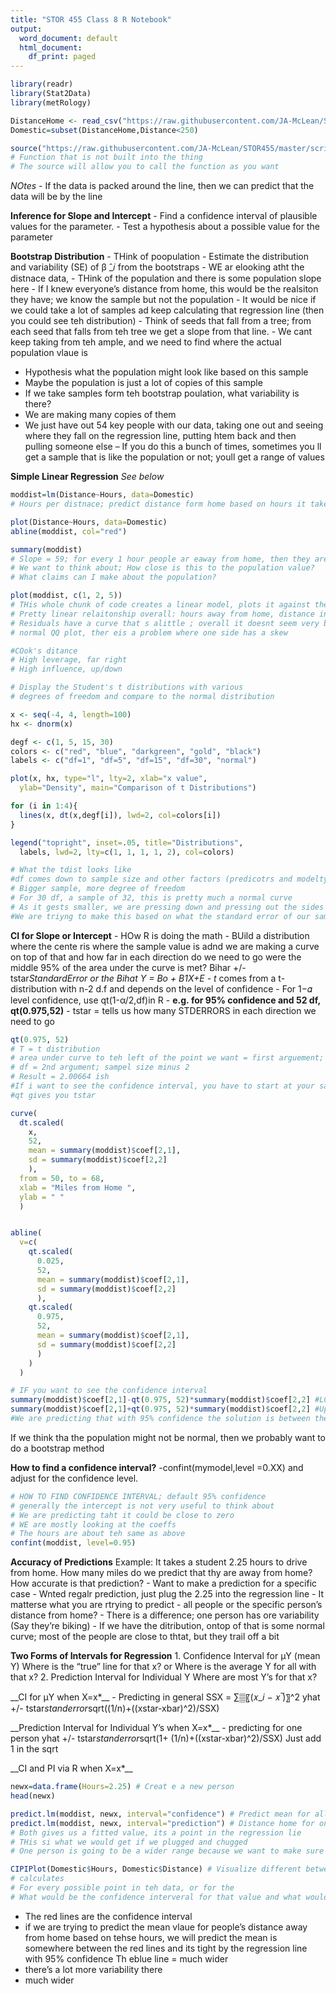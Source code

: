 ```yaml
---
title: "STOR 455 Class 8 R Notebook"
output:
  word_document: default
  html_document:
    df_print: paged
---
```


```r
library(readr)
library(Stat2Data)
library(metRology)

DistanceHome <- read_csv("https://raw.githubusercontent.com/JA-McLean/STOR455/master/data/DistanceHome.csv")
Domestic=subset(DistanceHome,Distance<250)

source("https://raw.githubusercontent.com/JA-McLean/STOR455/master/scripts/CIPIPlot.R") 
# Function that is not built into the thing 
# The source will allow you to call the function as you want 
```
*NOtes* 
- If the data is packed around the line, then we can predict that the data will be by the line 

__Inference for Slope and Intercept__
- Find a confidence interval of plausible values for the parameter.
- Test a hypothesis about a possible value for the parameter

__Bootstrap Distribution__
- THink of poopulation 
- Estimate the distribution and variability (SE) of β ̂_𝑖  from the bootstraps
- WE ar elooking atht the distnace data, 
- THink of the population and there is some population slope here 
- If I knew everyone's distance from home, this would be the realsiton they have; we know the sample but not the population 
- It would be nice if we could take a lot of samples ad keep calculating that regression line (then you could see teh distribution)
- Think of seeds that fall from a tree; from each seed that falls from teh tree we get a slope from that line.  - We cant keep taking from teh ample, and we need to find where the actual population vlaue is 

- Hypothesis what the population might look like based on this sample 
- Maybe the population is just a lot of copies of this sample
- If we take samples form teh bootstrap poulation, what variability is there? 
- We are making many copies of them 
- We just have out 54 key people with our data, taking one out and seeing where they fall on the regression line, putting htem back and then pulling someone else 
-- If you do this a bunch of times, sometimes you ll get a sample that is like the population or not; youll get a range of values 

__Simple Linear Regression__
*See below* 
```r
moddist=lm(Distance~Hours, data=Domestic)
# Hours per distnace; predict distance form home based on hours it takes you to get home 

plot(Distance~Hours, data=Domestic)
abline(moddist, col="red")

summary(moddist)
# Slope = 59; for every 1 hour people ar eaway from home, then they are about 60 miles more away from home 
# We want to think about; How close is this to the population value? 
# What claims can I make about the population?

plot(moddist, c(1, 2, 5))
# THis whole chunk of code creates a linear model, plots it against the data, and checks the conditions. 
# Pretty linear relaitonship overall: hours away from home, distance increase 
# Residuals have a curve that s alittle ; overall it doesnt seem very bad 
# normal QQ plot, ther eis a problem where one side has a skew 

#COok's ditance 
# High leverage, far right 
# High influence, up/down 
```

```r
# Display the Student's t distributions with various
# degrees of freedom and compare to the normal distribution

x <- seq(-4, 4, length=100)
hx <- dnorm(x)

degf <- c(1, 5, 15, 30)
colors <- c("red", "blue", "darkgreen", "gold", "black")
labels <- c("df=1", "df=5", "df=15", "df=30", "normal")

plot(x, hx, type="l", lty=2, xlab="x value",
  ylab="Density", main="Comparison of t Distributions")

for (i in 1:4){
  lines(x, dt(x,degf[i]), lwd=2, col=colors[i])
}

legend("topright", inset=.05, title="Distributions",
  labels, lwd=2, lty=c(1, 1, 1, 1, 2), col=colors)

# What the tdist looks like 
#df comes down to sample size and other factors (predicotrs and modeltype) 
# Bigger sample, more degree of freedom 
# For 30 df, a sample of 32, this is pretty much a normal curve 
# As it gests smaller, we are pressing down and pressing out the sides of the graph 
#We are triyng to make this based on what the standard error of our sample is 
```

__CI for Slope or Intercept__
- HOw R is doing the math 
- BUild a distribution where the cente ris where the sample value is adnd we are making a curve on top of that and how far in each direction do we need to go were the middle 95% of the area under the curve is met?
Bihar +/- tstar*StandardError or the Bihat 
Y = Bo + B1X+E
- t* comes from a t-distribution with n-2 d.f and depends on the level of confidence
- For 1−𝛼 level confidence, use qt(1-α/2,df)in R
- **e.g. for 95% confidence and 52 df,   qt(0.975,52)**
- tstar = tells us how many STDERRORS in each direction we need to go 


```r
qt(0.975, 52)
# T = t distribution 
# area under curve to teh left of the point we want = first arguement; 0.975 = 95% confi int 
# df = 2nd argument; sampel size minus 2 
# Result = 2.00664 ish 
#If i want to see the confidence interval, you have to start at your sample of slope
#qt gives you tstar

curve(
  dt.scaled(
    x, 
    52,
    mean = summary(moddist)$coef[2,1],
    sd = summary(moddist)$coef[2,2]
    ), 
  from = 50, to = 68,
  xlab = "Miles from Home ",
  ylab = " "
  )


abline(
  v=c(
    qt.scaled(
      0.025, 
      52, 
      mean = summary(moddist)$coef[2,1], 
      sd = summary(moddist)$coef[2,2]
      ),
    qt.scaled(
      0.975, 
      52, 
      mean = summary(moddist)$coef[2,1], 
      sd = summary(moddist)$coef[2,2]
      )
    )
  )

```


```r
# IF you want to see the confidence interval 
summary(moddist)$coef[2,1]-qt(0.975, 52)*summary(moddist)$coef[2,2] #LOwer bound for confidence interval 
summary(moddist)$coef[2,1]+qt(0.975, 52)*summary(moddist)$coef[2,2] #Upper bound for confidence interval 
#We are predicting that with 95% confidence the solution is between the 54.99-64.96
```
If we think tha the population might not be normal, then we probably want to do a bootstrap method 

__How to find a confidence interval?__
-confint(mymodel,level =0.XX) and adjust for the confidence level. 

```r
# HOW TO FIND CONFIDENCE INTERVAL; default 95% confidence 
# generally the intercept is not very useful to think about 
# We are predicting taht it could be close to zero 
# WE are mostly looking at the coeffs 
# The hours are about teh same as above 
confint(moddist, level=0.95)
```

__Accuracy of Predictions__
Example: 
It takes a student 2.25 hours to drive from home. How many miles do we predict that thy are away from home?
How accurate is that prediction?
- Want to make a prediction for a specific case 
- Wnted regalr prediction, just plug the 2.25 into the regression line 
- It matterse what you are rtrying to predict 
- all people or the specific person's distance from home? 
- There is a difference; one person has ore variability (Say they're biking)
- If we have the ditribution, ontop of that is some normal curve; most of the people are close to thtat, but they trail off a bit

__Two Forms of Intervals for Regression__
1.   Confidence Interval for μY     (mean Y)
	Where is the “true” line for that x? or
    Where is the average Y for all with that x?
2. Prediction Interval for Individual Y
  	Where are most Y’s for that x?

__CI for μY when X=x*__
- Predicting in general 
SSX = ∑▒〖(𝑥_𝑖  − 𝑥 ̅)〗^2 
yhat +/- tstar*standerror*sqrt((1/n)+((xstar-xbar)^2)/SSX)

__Prediction Interval for Individual Y’s when X=x*__
- predicting for one person 
yhat +/- tstar*standerror*sqrt(1+ (1/n)+((xstar-xbar)^2)/SSX)
Just add 1 in the sqrt

__CI and PI via R when X=x*__
```r
newx=data.frame(Hours=2.25) # Creat e a new person 
head(newx)

predict.lm(moddist, newx, interval="confidence") # Predict mean for all people who are 2.25 away from hoe 
predict.lm(moddist, newx, interval="prediction") # Distance home for one specific person 
# Both gives us a fitted value, its a point in the regression lie 
# THis si what we would get if we plugged and chugged 
# One person is going to be a wider range because we want to make sure we get teh one person 
```

```r
CIPIPlot(Domestic$Hours, Domestic$Distance) # Visualize different between confidence and prediction 
# calculates 
# For every possible point in teh data, or for the
# What would be the confidence interveral for that value and what would be the prediction interval 
```
- The red lines are the confidence interval 
- if we are trying to predict the mean vlaue for people's distance away from home based on tehse hours, we will predict the mean is somewhere between the red lines and its tight by the regression line with 95% confidence 
 Th eblue line = much wider 
 - there's a lot more variability there 
 - much wider 
